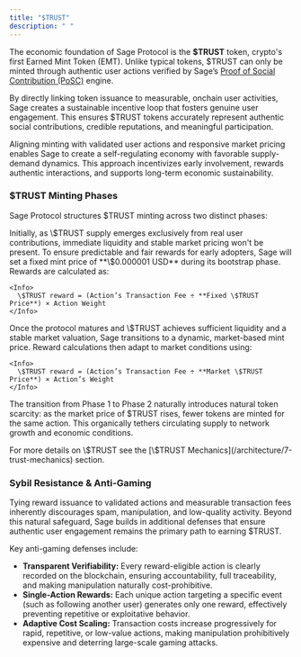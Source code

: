 ```yaml
---
title: "$TRUST"
description: " "
---
```


The economic foundation of Sage Protocol is the **\$TRUST** token, crypto's first Earned Mint Token (EMT). Unlike typical tokens, \$TRUST can only be minted through authentic user actions verified by Sage’s [Proof of Social Contribution (PoSC)](/introduction/2-posc) engine.

By directly linking token issuance to measurable, onchain user activities, Sage creates a sustainable incentive loop that fosters genuine user engagement. This ensures \$TRUST tokens accurately represent authentic social contributions, credible reputations, and meaningful participation.

Aligning minting with validated user actions and responsive market pricing enables Sage to create a self-regulating economy with favorable supply-demand dynamics. This approach incentivizes early involvement, rewards authentic interactions, and supports long-term economic sustainability.

### \$TRUST Minting Phases

Sage Protocol structures \$TRUST minting across two distinct phases:

<Steps>
  <Step title="Phase 1: Fixed Mint Price (Bootstrap Phase)" iconType="regular">
    Initially, as \$TRUST supply emerges exclusively from real user contributions, immediate liquidity and stable market pricing won't be present. To ensure predictable and fair rewards for early adopters, Sage will set a fixed mint price of **\$0.000001 USD** during its bootstrap phase. Rewards are calculated as:

    <Info>
      \$TRUST reward = (Action’s Transaction Fee ÷ **Fixed \$TRUST Price**) × Action Weight
    </Info>
  </Step>
  <Step title="Phase 2: Market-driven Mint Price">
    Once the protocol matures and \$TRUST achieves sufficient liquidity and a stable market valuation, Sage transitions to a dynamic, market-based mint price. Reward calculations then adapt to market conditions using:

    <Info>
      \$TRUST reward = (Action’s Transaction Fee ÷ **Market \$TRUST Price**) × Action’s Weight
    </Info>
  </Step>
</Steps>

The transition from Phase 1 to Phase 2 naturally introduces natural token scarcity: as the market price of \$TRUST rises, fewer tokens are minted for the same action. This organically tethers circulating supply to network growth and economic conditions.

<Tip>
  For more details on \$TRUST see the [\$TRUST Mechanics](/architecture/7-trust-mechanics) section.
</Tip>

### Sybil Resistance & Anti-Gaming

Tying reward issuance to validated actions and measurable transaction fees inherently discourages spam, manipulation, and low-quality activity. Beyond this natural safeguard, Sage builds in additional defenses that ensure authentic user engagement remains the primary path to earning \$TRUST. 

Key anti-gaming defenses include:

- **Transparent Verifiability:** Every reward-eligible action is clearly recorded on the blockchain, ensuring accountability, full traceability, and making manipulation naturally cost-prohibitive.
- **Single-Action Rewards:** Each unique action targeting a specific event (such as following another user) generates only one reward, effectively preventing repetitive or exploitative behavior.
- **Adaptive Cost Scaling:** Transaction costs increase progressively for rapid, repetitive, or low-value actions, making manipulation prohibitively expensive and deterring large-scale gaming attacks.